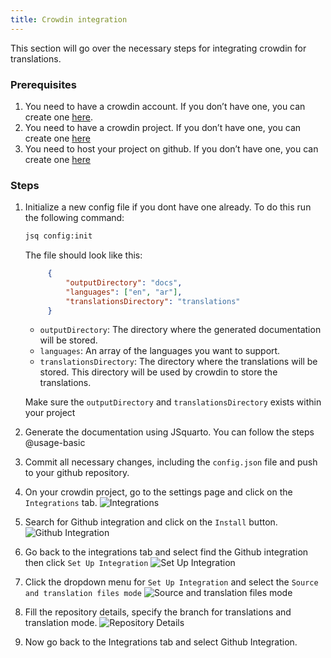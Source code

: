 ```yaml
--- 
title: Crowdin integration 
---
```


This section will go over the necessary steps for integrating crowdin for translations.

### Prerequisites
1. You need to have a crowdin account. If you don't have one, you can create one [here](https://crowdin.com/).
2. You need to have a crowdin project. If you don't have one, you can create one [here](https://crowdin.com/project/create)
3. You need to host your project on github. If you don't have one, you can create one [here](https://github.com)

### Steps
1. Initialize a new config file if you dont have one already. 
   To do this run the following command:
   ```bash
   jsq config:init
   ```
   The file should look like this:
   ```json
        {
            "outputDirectory": "docs",
            "languages": ["en", "ar"],
            "translationsDirectory": "translations"
        }
    ```
    
    - `outputDirectory`: The directory where the generated documentation will be stored.
    - `languages`: An array of the languages you want to support.
    - `translationsDirectory`: The directory where the translations will be stored. This directory will be used by crowdin to store the translations.
    
    Make sure the `outputDirectory` and `translationsDirectory` exists within your project
2. Generate the documentation using JSquarto. You can follow the steps @usage-basic
3. Commit all necessary changes, including the `config.json` file and push to your github repository.
4. On your crowdin project, go to the settings page and click on the `Integrations` tab.
   ![Integrations](../images/open_integrations_tab.png){fig-align='center'}
5. Search for Github integration and click on the `Install` button.
   ![Github Integration](../images/search_github_integration.png){fig-align='center'}
6. Go back to the integrations tab and select find the Github integration then click `Set Up Integration`
   ![Set Up Integration](../images/open_integrations_tab.png){fig-align='center'}
7. Click the dropdown menu for `Set Up Integration` and select the `Source and translation files mode`
   ![Source and translation files mode](../images/source_translation_mode.png){fig-align='center'}
8. Fill the repository details, specify the branch for translations and translation mode.
   ![Repository Details](../images/select_github_repo.png){fig-align='center'}
9. Now go back to the Integrations tab and select Github Integration.
